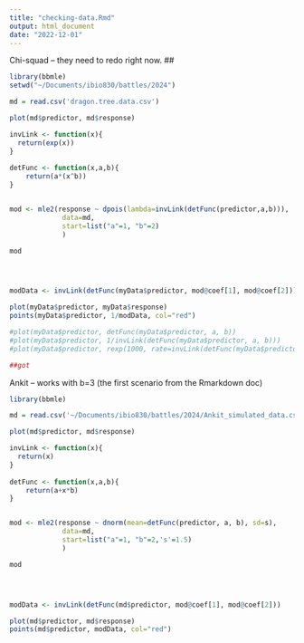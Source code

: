 ```yaml
---
title: "checking-data.Rmd"
output: html_document
date: "2022-12-01"
---
```

Chi-squad -- they need to redo right now.
##
```r
library(bbmle)
setwd("~/Documents/ibio830/battles/2024")

md = read.csv('dragon.tree.data.csv')

plot(md$predictor, md$response)

invLink <- function(x){
  return(exp(x))
}
  
detFunc <- function(x,a,b){
	return(a*(x^b))
}


mod <- mle2(response ~ dpois(lambda=invLink(detFunc(predictor,a,b))),
             data=md,
             start=list("a"=1, "b"=2)
             )

mod




modData <- invLink(detFunc(myData$predictor, mod@coef[1], mod@coef[2]))

plot(myData$predictor, myData$response)
points(myData$predictor, 1/modData, col="red")

#plot(myData$predictor, detFunc(myData$predictor, a, b))
#plot(myData$predictor, 1/invLink(detFunc(myData$predictor, a, b)))
#plot(myData$predictor, rexp(1000, rate=invLink(detFunc(myData$predictor, a, b))))

##got

```

Ankit -- works with b=3 (the first scenario from the Rmarkdown doc)

```r
library(bbmle)

md = read.csv('~/Documents/ibio830/battles/2024/Ankit_simulated_data.csv')

plot(md$predictor, md$response)

invLink <- function(x){
  return(x)
}
  
detFunc <- function(x,a,b){
	return(a+x*b)
}


mod <- mle2(response ~ dnorm(mean=detFunc(predictor, a, b), sd=s),
             data=md,
             start=list("a"=1, "b"=2,'s'=1.5)
             )

mod




modData <- invLink(detFunc(md$predictor, mod@coef[1], mod@coef[2]))

plot(md$predictor, md$response)
points(md$predictor, modData, col="red")
```
